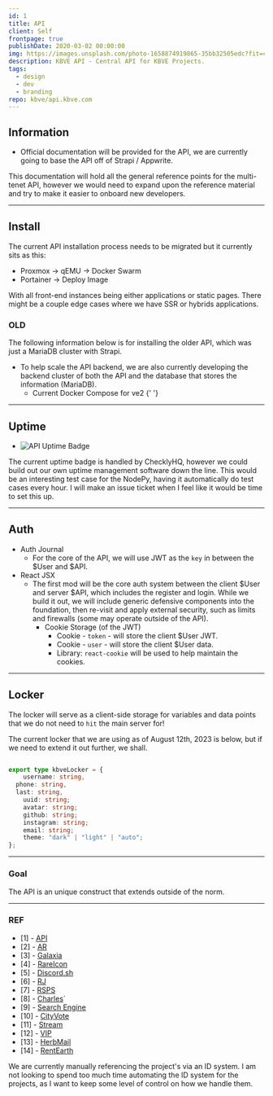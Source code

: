 ```yaml
---
id: 1
title: API
client: Self
frontpage: true
publishDate: 2020-03-02 00:00:00
img: https://images.unsplash.com/photo-1658874919865-35bb32505edc?fit=crop&w=1400&h=700&q=75
description: KBVE API - Central API for KBVE Projects.
tags:
  - design
  - dev
  - branding
repo: kbve/api.kbve.com
---
```



<MDXLayer title={frontmatter.title} description={frontmatter.description}>
<Widget img={frontmatter.img} skeleton={false}>
<MDXJS>


## Information

- Official documentation will be provided for the API, we are currently going to base the API off of Strapi / Appwrite.

This documentation will hold all the general reference points for the multi-tenet API, however we would need to expand upon the reference material and try to make it easier to onboard new developers.

---

## Install

The current API installation process needs to be migrated but it currently sits as this:

- Proxmox -> qEMU -> Docker Swarm
- Portainer -> Deploy Image

With all front-end instances being either applications or static pages. 
There might be a couple edge cases where we have SSR or hybrids applications.


### OLD

The following information below is for installing the older API, which was just a MariaDB cluster with Strapi.

- To help scale the API backend, we are also currently developing the backend cluster of both the API and the database that stores the information (MariaDB).
  - Current Docker Compose for ve2
    {' '}
    <Github
    	src="data/api/ve2/docker-compose.yml"
    	description="This is the current docker compose for a ve2 that runs our API."
    />

---

## Uptime

- ![API Uptime Badge](https://api.checklyhq.com/v1/badges/checks/206925a6-0f7b-4669-a4fd-b61b3f5b70fc?style=for-the-badge&theme=default&responseTime=true)

The current uptime badge is handled by ChecklyHQ, however we could build out our own uptime management software down the line.
This would be an interesting test case for the NodePy, having it automatically do test cases every hour.
I will make an issue ticket when I feel like it would be time to set this up.

---

## Auth

- Auth Journal
  - For the core of the API, we will use JWT as the `key` in between the $User and $API.
- React JSX
  - The first mod will be the core auth system between the client $User and server $API, which includes the register and login. While we build it out, we will include generic defensive components into the foundation, then re-visit and apply external security, such as limits and firewalls (some may operate outside of the API).
    - Cookie Storage (of the JWT)
      - Cookie - `token` - will store the client $User JWT.
      - Cookie - `user` - will store the client $User data.
      - Library: `react-cookie` will be used to help maintain the cookies.

---

## Locker

The locker will serve as a client-side storage for variables and data points that we do not need to `hit` the main server for!

The current locker that we are using as of August 12th, 2023 is below, but if we need to extend it out further, we shall.

```typescript

export type kbveLocker = {
	username: string,
  phone: string,
  last: string,
	uuid: string;
	avatar: string;
	github: string;
	instagram: string;
	email: string;
	theme: "dark" | "light" | "auto";
};

```

---

### Goal

The API is an unique construct that extends outside of the norm.

---

### REF

- [1] - [API](https://kbve.com/project/api/)
- [2] - [AR](https://kbve.com/project/ar/)
- [3] - [Galaxia](https://kbve.com/project/galaxia/)
- [4] - [RareIcon](https://kbve.com/project/rareicon/)
- [5] - [Discord.sh](https://kbve.com/project/discord-sh/)
- [6] - [RJ](https://kbve.com/project/rj/)
- [7] - [RSPS](https://kbve.com/project/rsps/)
- [8] - [Charles](https://kbve.com/project/charles/)`
- [9] - [Search Engine](https://kbve.com/project/search-engine/)
- [10] - [CityVote](https://kbve.com/project/cityvote/)
- [11] - [Stream](https://kbve.com/project/stream/)
- [12] - [VIP](https://kbve.com/project/vip)
- [13] - [HerbMail](https://kbve.com/project/herbmail/)
- [14] - [RentEarth](https://kbve.com/project/)

We are currently manually referencing the project's via an ID system.
I am not looking to spend too much time automating the ID system for the projects, as I want to keep some level of control on how we handle them.


</MDXJS>
</Widget>
</MDXLayer>